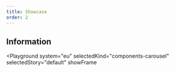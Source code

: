 ```yaml
---
title: Showcase
order: 2
---
```



## Information

<Playground
  system="eu"
  selectedKind="components-carousel"
  selectedStory="default"
  showFrame
>
  <Html markup={carousel} />
</Playground>
